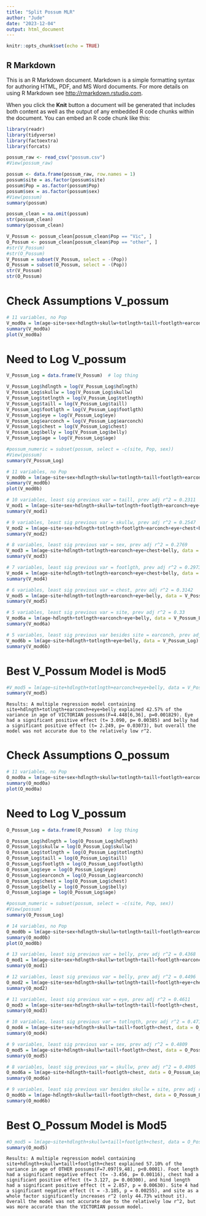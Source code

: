 ```yaml
---
title: "Split Possum MLR"
author: "Jude"
date: "2023-12-04"
output: html_document
---
```


```r
knitr::opts_chunk$set(echo = TRUE)
```

## R Markdown

This is an R Markdown document. Markdown is a simple formatting syntax for authoring HTML, PDF, and MS Word documents. For more details on using R Markdown see <http://rmarkdown.rstudio.com>.

When you click the **Knit** button a document will be generated that includes both content as well as the output of any embedded R code chunks within the document. You can embed an R code chunk like this:

```r
library(readr)
library(tidyverse)
library(factoextra)
library(forcats)
```


```r
possum_raw <- read_csv("possum.csv")
#View(possum_raw)
```


```r

possum <- data.frame(possum_raw, row.names = 1)
possum$site = as.factor(possum$site)
possum$Pop = as.factor(possum$Pop)
possum$sex = as.factor(possum$sex)
#View(possum)
summary(possum)
```


```r
possum_clean = na.omit(possum)
str(possum_clean)
summary(possum_clean)

```


```r
V_Possum <- possum_clean[possum_clean$Pop == "Vic", ]
O_Possum <- possum_clean[possum_clean$Pop == "other", ]
#str(V_Possum)
#str(O_Possum)
V_Possum = subset(V_Possum, select = -(Pop))
O_Possum = subset(O_Possum, select = -(Pop))
str(V_Possum)
str(O_Possum)

```


# Check Assumptions V_possum


```r
# 11 variables, no Pop
V_mod0a = lm(age~site+sex+hdlngth+skullw+totlngth+taill+footlgth+earconch+eye+chest+belly, data = V_Possum)
summary(V_mod0a)
plot(V_mod0a)
```


# Need to Log V_possum


```r
V_Possum_Log = data.frame(V_Possum)  # log thing

V_Possum_Log$hdlngth = log(V_Possum_Log$hdlngth)
V_Possum_Log$skullw = log(V_Possum_Log$skullw)
V_Possum_Log$totlngth = log(V_Possum_Log$totlngth)
V_Possum_Log$taill = log(V_Possum_Log$taill)
V_Possum_Log$footlgth = log(V_Possum_Log$footlgth)
V_Possum_Log$eye = log(V_Possum_Log$eye)
V_Possum_Log$earconch = log(V_Possum_Log$earconch)
V_Possum_Log$chest = log(V_Possum_Log$chest)
V_Possum_Log$belly = log(V_Possum_Log$belly)
V_Possum_Log$age = log(V_Possum_Log$age)

#possum_numeric = subset(possum, select = -c(site, Pop, sex))
#View(possum)
summary(V_Possum_Log)
```


```r
# 11 variables, no Pop
V_mod0b = lm(age~site+sex+hdlngth+skullw+totlngth+taill+footlgth+earconch+eye+chest+belly, data = V_Possum_Log)
summary(V_mod0b)
plot(V_mod0b)
```


```r
# 10 variables, least sig previous var = taill, prev adj r^2 = 0.2311
V_mod1 = lm(age~site+sex+hdlngth+skullw+totlngth+footlgth+earconch+eye+chest+belly, data = V_Possum_Log)
summary(V_mod1)
```


```r
# 9 variables, least sig previous var = skullw, prev adj r^2 = 0.2547 
V_mod2 = lm(age~site+sex+hdlngth+totlngth+footlgth+earconch+eye+chest+belly, data = V_Possum_Log)
summary(V_mod2)
```


```r
# 8 variables, least sig previous var = sex, prev adj r^2 = 0.2769 
V_mod3 = lm(age~site+hdlngth+totlngth+earconch+eye+chest+belly, data = V_Possum_Log)
summary(V_mod3)
```


```r
# 7 variables, least sig previous var = footlgth, prev adj r^2 = 0.2973  
V_mod4 = lm(age~site+hdlngth+totlngth+earconch+eye+chest+belly, data = V_Possum_Log)
summary(V_mod4)
```


```r
# 6 variables, least sig previous var = chest, prev adj r^2 = 0.3142   
V_mod5 = lm(age~site+hdlngth+totlngth+earconch+eye+belly, data = V_Possum_Log)
summary(V_mod5)
```


```r
# 5 variables, least sig previous var = site, prev adj r^2 = 0.33    
V_mod6a = lm(age~hdlngth+totlngth+earconch+eye+belly, data = V_Possum_Log)
summary(V_mod6a)
```


```r
# 5 variables, least sig previous var besides site = earconch, prev adj r^2 = 0.33    
V_mod6b = lm(age~site+hdlngth+totlngth+eye+belly, data = V_Possum_Log)
summary(V_mod6b)
```

# Best V_Possum Model is Mod5

```r
#V_mod5 = lm(age~site+hdlngth+totlngth+earconch+eye+belly, data = V_Possum_Log)
summary(V_mod5)
```

```{}
Results: A multiple regression model containing site+hdlngth+totlngth+earconch+eye+belly explained 42.57% of the variance in age of VICTORIAN possums(F=4.448[6,36], p=0.001829). Eye had a significant positive effect (t= 3.090, p= 0.00385) and belly had a significant positive effect (t= 2.249, p= 0.03073), but overall the model was not accurate due to the relatively low r^2.
```










# Check Assumptions O_possum


```r
# 11 variables, no Pop
O_mod0a = lm(age~site+sex+hdlngth+skullw+totlngth+taill+footlgth+earconch+eye+chest+belly, data = O_Possum)
summary(O_mod0a)
plot(O_mod0a)
```


# Need to Log V_possum


```r
O_Possum_Log = data.frame(O_Possum)  # log thing

O_Possum_Log$hdlngth = log(O_Possum_Log$hdlngth)
O_Possum_Log$skullw = log(O_Possum_Log$skullw)
O_Possum_Log$totlngth = log(O_Possum_Log$totlngth)
O_Possum_Log$taill = log(O_Possum_Log$taill)
O_Possum_Log$footlgth = log(O_Possum_Log$footlgth)
O_Possum_Log$eye = log(O_Possum_Log$eye)
O_Possum_Log$earconch = log(O_Possum_Log$earconch)
O_Possum_Log$chest = log(O_Possum_Log$chest)
O_Possum_Log$belly = log(O_Possum_Log$belly)
O_Possum_Log$age = log(O_Possum_Log$age)

#possum_numeric = subset(possum, select = -c(site, Pop, sex))
#View(possum)
summary(O_Possum_Log)
```


```r
# 14 variables, no Pop
O_mod0b = lm(age~site+sex+hdlngth+skullw+totlngth+taill+footlgth+earconch+eye+chest+belly, data = O_Possum_Log)
summary(O_mod0b)
plot(O_mod0b)
```


```r
# 13 variables, least sig previous var = belly, prev adj r^2 = 0.4368
O_mod1 = lm(age~site+sex+hdlngth+skullw+totlngth+taill+footlgth+earconch+eye+chest, data = O_Possum_Log)
summary(O_mod1)
```


```r
# 12 variables, least sig previous var = belly, prev adj r^2 = 0.4496 
O_mod2 = lm(age~site+sex+hdlngth+skullw+totlngth+taill+footlgth+eye+chest, data = O_Possum_Log)
summary(O_mod2)
```


```r
# 11 variables, least sig previous var = eye, prev adj r^2 = 0.4611  
O_mod3 = lm(age~site+sex+hdlngth+skullw+totlngth+taill+footlgth+chest, data = O_Possum_Log)
summary(O_mod3)
```


```r
# 10 variables, least sig previous var = totlngth, prev adj r^2 = 0.4713   
O_mod4 = lm(age~site+sex+hdlngth+skullw+taill+footlgth+chest, data = O_Possum_Log)
summary(O_mod4)
```


```r
# 9 variables, least sig previous var = sex, prev adj r^2 = 0.4809   
O_mod5 = lm(age~site+hdlngth+skullw+taill+footlgth+chest, data = O_Possum_Log)
summary(O_mod5)
```


```r
# 8 variables, least sig previous var = skullw, prev adj r^2 = 0.4905    
O_mod6a = lm(age~site+hdlngth+taill+footlgth+chest, data = O_Possum_Log)
summary(O_mod6a)
```


```r
# 9 variables, least sig previous var besides skullw = site, prev adj r^2 = 0.4905   
O_mod6b = lm(age~hdlngth+skullw+taill+footlgth+chest, data = O_Possum_Log)
summary(O_mod6b)
```


# Best O_Possum Model is Mod5


```r
#O_mod5 = lm(age~site+hdlngth+skullw+taill+footlgth+chest, data = O_Possum_Log)
summary(O_mod5)
```


```{}
Results: A multiple regression model containing site+hdlngth+skullw+taill+footlgth+chest explained 57.10% of the variance in age of OTHER possums(F=7.097[9,48], p<0.0001). Foot length had a significant negative effect (t= -3.456, p= 0.00116), chest had a significant positive effect (t= 3.127, p= 0.00300), and hind length had a significant positive effect (t = 2.857, p = 0.00630). Site 4 had a significant negative effect (t = -3.185, p = 0.00255), and site as a whole factor significantly increases r^2 (only 44.73% without it). Overall the model was not accurate due to the relatively low r^2, but was more accurate than the VICTORIAN possum model.
```







